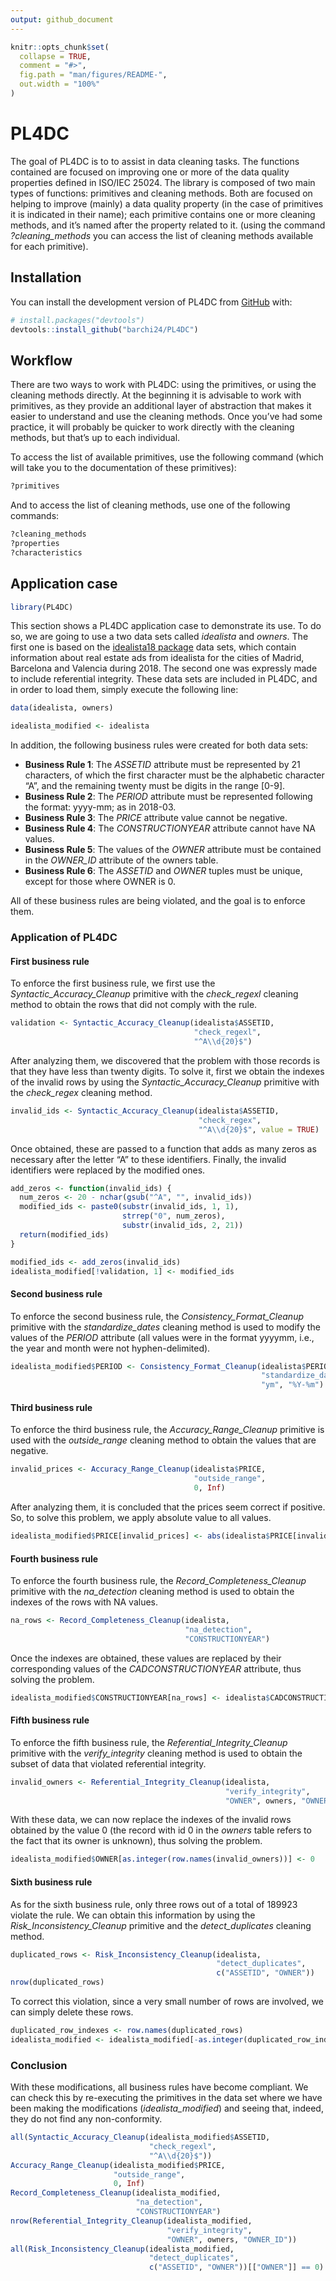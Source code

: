 ```yaml
---
output: github_document
---
```


<!-- README.md is generated from README.Rmd. Please edit that file -->

```r
knitr::opts_chunk$set(
  collapse = TRUE,
  comment = "#>",
  fig.path = "man/figures/README-",
  out.width = "100%"
)
```

# PL4DC

<!-- badges: start -->

<!-- badges: end -->

The goal of PL4DC is to to assist in data cleaning tasks. The functions contained are focused on improving one or more of the data quality properties defined in ISO/IEC 25024. The library is composed of two main types of functions: primitives and cleaning methods. Both are focused on helping to improve (mainly) a data quality property (in the case of primitives it is indicated in their name); each primitive contains one or more cleaning methods, and it's named after the property related to it. (using the command *?cleaning_methods* you can access the list of cleaning methods available for each primitive).

## Installation

You can install the development version of PL4DC from [GitHub](https://github.com/) with:

``` r
# install.packages("devtools")
devtools::install_github("barchi24/PL4DC")
```

## Workflow

There are two ways to work with PL4DC: using the primitives, or using the cleaning methods directly. At the beginning it is advisable to work with primitives, as they provide an additional layer of abstraction that makes it easier to understand and use the cleaning methods. Once you've had some practice, it will probably be quicker to work directly with the cleaning methods, but that's up to each individual.

To access the list of available primitives, use the following command (which will take you to the documentation of these primitives):

``` r
?primitives
```

And to access the list of cleaning methods, use one of the following commands:

``` r
?cleaning_methods
?properties
?characteristics
```

## Application case

```r
library(PL4DC)
```

This section shows a PL4DC application case to demonstrate its use. To do so, we are going to use a two data sets called *idealista* and *owners*. The first one is based on the [idealista18 package](https://github.com/paezha/idealista18 "Dataset source") data sets, which contain information about real estate ads from idealista for the cities of Madrid, Barcelona and Valencia during 2018. The second one was expressly made to include referential integrity. These data sets are included in PL4DC, and in order to load them, simply execute the following line:

```r
data(idealista, owners)
```

```r
idealista_modified <- idealista
```

In addition, the following business rules were created for both data sets:

-   **Business Rule 1**: The *ASSETID* attribute must be represented by 21 characters, of which the first character must be the alphabetic character "A", and the remaining twenty must be digits in the range [0-9].
-   **Business Rule 2**: The *PERIOD* attribute must be represented following the format: yyyy-mm; as in 2018-03.
-   **Business Rule 3**: The *PRICE* attribute value cannot be negative.
-   **Business Rule 4**: The *CONSTRUCTIONYEAR* attribute cannot have NA values.
-   **Business Rule 5**: The values of the *OWNER* attribute must be contained in the *OWNER_ID* attribute of the owners table.
-   **Business Rule 6**: The *ASSETID* and *OWNER* tuples must be unique, except for those where OWNER is 0.

All of these business rules are being violated, and the goal is to enforce them.

### Application of PL4DC

#### First business rule

To enforce the first business rule, we first use the *Syntactic_Accuracy_Cleanup* primitive with the *check_regexl* cleaning method to obtain the rows that did not comply with the rule.

```r
validation <- Syntactic_Accuracy_Cleanup(idealista$ASSETID,
                                         "check_regexl",
                                         "^A\\d{20}$")
```

After analyzing them, we discovered that the problem with those records is that they have less than twenty digits. To solve it, first we obtain the indexes of the invalid rows by using the *Syntactic_Accuracy_Cleanup* primitive with the *check_regex* cleaning method.

```r
invalid_ids <- Syntactic_Accuracy_Cleanup(idealista$ASSETID,
                                          "check_regex",
                                          "^A\\d{20}$", value = TRUE)
```

Once obtained, these are passed to a function that adds as many zeros as necessary after the letter "A" to these identifiers. Finally, the invalid identifiers were replaced by the modified ones.

```r
add_zeros <- function(invalid_ids) {
  num_zeros <- 20 - nchar(gsub("^A", "", invalid_ids))
  modified_ids <- paste0(substr(invalid_ids, 1, 1),
                         strrep("0", num_zeros),
                         substr(invalid_ids, 2, 21))
  return(modified_ids)
}
```

```r
modified_ids <- add_zeros(invalid_ids)
idealista_modified[!validation, 1] <- modified_ids
```

#### Second business rule

To enforce the second business rule, the *Consistency_Format_Cleanup* primitive with the *standardize_dates* cleaning method is used to modify the values of the *PERIOD* attribute (all values were in the format yyyymm, i.e., the year and month were not hyphen-delimited).

```r
idealista_modified$PERIOD <- Consistency_Format_Cleanup(idealista$PERIOD,
                                                        "standardize_dates",
                                                        "ym", "%Y-%m")
```

#### Third business rule

To enforce the third business rule, the *Accuracy_Range_Cleanup* primitive is used with the *outside_range* cleaning method to obtain the values that are negative.

```r
invalid_prices <- Accuracy_Range_Cleanup(idealista$PRICE,
                                         "outside_range",
                                         0, Inf)
```

After analyzing them, it is concluded that the prices seem correct if positive. So, to solve this problem, we apply absolute value to all values.

```r
idealista_modified$PRICE[invalid_prices] <- abs(idealista$PRICE[invalid_prices])
```

#### Fourth business rule

To enforce the fourth business rule, the *Record_Completeness_Cleanup* primitive with the *na_detection* cleaning method is used to obtain the indexes of the rows with NA values.

```r
na_rows <- Record_Completeness_Cleanup(idealista,
                                       "na_detection",
                                       "CONSTRUCTIONYEAR")
```

Once the indexes are obtained, these values are replaced by their corresponding values of the *CADCONSTRUCTIONYEAR* attribute, thus solving the problem.

```r
idealista_modified$CONSTRUCTIONYEAR[na_rows] <- idealista$CADCONSTRUCTIONYEAR[na_rows]
```

#### Fifth business rule

To enforce the fifth business rule, the *Referential_Integrity_Cleanup* primitive with the *verify_integrity* cleaning method is used to obtain the subset of data that violated referential integrity.

```r
invalid_owners <- Referential_Integrity_Cleanup(idealista,
                                                "verify_integrity",
                                                "OWNER", owners, "OWNER_ID")
```

With these data, we can now replace the indexes of the invalid rows obtained by the value 0 (the record with id 0 in the *owners* table refers to the fact that its owner is unknown), thus solving the problem.

```r
idealista_modified$OWNER[as.integer(row.names(invalid_owners))] <- 0
```

#### Sixth business rule

As for the sixth business rule, only three rows out of a total of 189923 violate the rule. We can obtain this information by using the *Risk_Inconsistency_Cleanup* primitive and the *detect_duplicates* cleaning method.

```r
duplicated_rows <- Risk_Inconsistency_Cleanup(idealista,
                                              "detect_duplicates",
                                              c("ASSETID", "OWNER"))
nrow(duplicated_rows)
```

To correct this violation, since a very small number of rows are involved, we can simply delete these rows.

```r
duplicated_row_indexes <- row.names(duplicated_rows)
idealista_modified <- idealista_modified[-as.integer(duplicated_row_indexes), ]
```

### Conclusion

With these modifications, all business rules have become compliant. We can check this by re-executing the primitives in the data set where we have been making the modifications (*idealista_modified*) and seeing that, indeed, they do not find any non-conformity.

```r
all(Syntactic_Accuracy_Cleanup(idealista_modified$ASSETID,
                               "check_regexl",
                               "^A\\d{20}$"))
Accuracy_Range_Cleanup(idealista_modified$PRICE,
                       "outside_range",
                       0, Inf)
Record_Completeness_Cleanup(idealista_modified,
                            "na_detection",
                            "CONSTRUCTIONYEAR")
nrow(Referential_Integrity_Cleanup(idealista_modified,
                                   "verify_integrity",
                                   "OWNER", owners, "OWNER_ID"))
all(Risk_Inconsistency_Cleanup(idealista_modified,
                               "detect_duplicates",
                               c("ASSETID", "OWNER"))[["OWNER"]] == 0)
```

